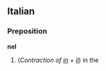 ==Italian==
===Preposition===
'''nel'''

#(''Contraction of [[in#Italian|in]] + [[il#Italian|il]]'') in the